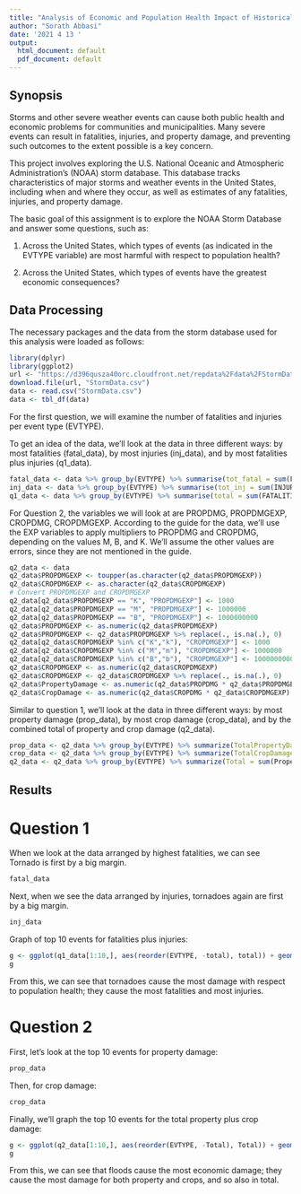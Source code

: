```yaml
---
title: "Analysis of Economic and Population Health Impact of Historical Storm Events"
author: "Sorath Abbasi"
date: '2021 4 13 '
output:
  html_document: default
  pdf_document: default
---
```


## Synopsis

Storms and other severe weather events can cause both public health and economic problems for communities and municipalities. Many severe events can result in fatalities, injuries, and property damage, and preventing such outcomes to the extent possible is a key concern.

This project involves exploring the U.S. National Oceanic and Atmospheric Administration's (NOAA) storm database. This database tracks characteristics of major storms and weather events in the United States, including when and where they occur, as well as estimates of any fatalities, injuries, and property damage.

The basic goal of this assignment is to explore the NOAA Storm Database and answer some questions, such as:

1. Across the United States, which types of events (as indicated in the \color{red}{\verb|EVTYPE|}EVTYPE variable) are most harmful with respect to population health?

2. Across the United States, which types of events have the greatest economic consequences?

## Data Processing

The necessary packages and the data from the storm database used for this analysis were loaded as follows:

```r
library(dplyr)
library(ggplot2)
url <- "https://d396qusza40orc.cloudfront.net/repdata%2Fdata%2FStormData.csv.bz2"
download.file(url, "StormData.csv")
data <- read.csv("StormData.csv")
data <- tbl_df(data)
```

For the first question, we will examine the number of fatalities and injuries per event type (EVTYPE).

To get an idea of the data, we'll look at the data in three different ways: by most fatalities (fatal_data), by most injuries (inj_data), and by most fatalities plus injuries (q1_data).

```r
fatal_data <- data %>% group_by(EVTYPE) %>% summarise(tot_fatal = sum(FATALITIES)) %>% arrange(desc(tot_fatal))
inj_data <- data %>% group_by(EVTYPE) %>% summarise(tot_inj = sum(INJURIES)) %>% arrange(desc(tot_inj))
q1_data <- data %>% group_by(EVTYPE) %>% summarise(total = sum(FATALITIES) + sum(INJURIES)) %>% arrange(desc(total))
```

For Question 2, the variables we will look at are PROPDMG, PROPDMGEXP, CROPDMG, CROPDMGEXP. According to the guide for the data, we'll use the EXP variables to apply multipliers to PROPDMG and CROPDMG, depending on the values M, B, and K. We'll assume the other values are errors, since they are not mentioned in the guide.

```r
q2_data <- data
q2_data$PROPDMGEXP <- toupper(as.character(q2_data$PROPDMGEXP))
q2_data$CROPDMGEXP <- as.character(q2_data$CROPDMGEXP)
# Convert PROPDMGEXP and CROPDMGEXP
q2_data[q2_data$PROPDMGEXP == "K", "PROPDMGEXP"] <- 1000
q2_data[q2_data$PROPDMGEXP == "M", "PROPDMGEXP"] <- 1000000
q2_data[q2_data$PROPDMGEXP == "B", "PROPDMGEXP"] <- 1000000000
q2_data$PROPDMGEXP <- as.numeric(q2_data$PROPDMGEXP)
q2_data$PROPDMGEXP <- q2_data$PROPDMGEXP %>% replace(., is.na(.), 0)
q2_data[q2_data$CROPDMGEXP %in% c("K","k"), "CROPDMGEXP"] <- 1000
q2_data[q2_data$CROPDMGEXP %in% c("M","m"), "CROPDMGEXP"] <- 1000000
q2_data[q2_data$CROPDMGEXP %in% c("B","b"), "CROPDMGEXP"] <- 1000000000
q2_data$CROPDMGEXP <- as.numeric(q2_data$CROPDMGEXP)
q2_data$CROPDMGEXP <- q2_data$CROPDMGEXP %>% replace(., is.na(.), 0)
q2_data$PropertyDamage <- as.numeric(q2_data$PROPDMG * q2_data$PROPDMGEXP)
q2_data$CropDamage <- as.numeric(q2_data$CROPDMG * q2_data$CROPDMGEXP)
```

Similar to question 1, we'll look at the data in three different ways: by most property damage (prop_data), by most crop damage (crop_data), and by the combined total of property and crop damage (q2_data).

```r
prop_data <- q2_data %>% group_by(EVTYPE) %>% summarize(TotalPropertyDamage = sum(PropertyDamage)) %>% arrange(desc(TotalPropertyDamage)) 
crop_data <- q2_data %>% group_by(EVTYPE) %>% summarize(TotalCropDamage = sum(CropDamage)) %>% arrange(desc(TotalCropDamage))
q2_data <- q2_data %>% group_by(EVTYPE) %>% summarize(Total = sum(PropertyDamage) + sum(CropDamage)) %>% arrange(desc(Total))
```

## Results

# Question 1

When we look at the data arranged by highest fatalities, we can see Tornado is first by a big margin. 
```r
fatal_data
```

Next, when we see the data arranged by injuries, tornadoes again are first by a big margin.
```r
inj_data
```

Graph of top 10 events for fatalities plus injuries:
```r
g <- ggplot(q1_data[1:10,], aes(reorder(EVTYPE, -total), total)) + geom_bar(stat="identity") +  theme(axis.text.x = element_text(angle = 90)) + xlab("Event Type") + ylab("Number of Fatalities and Injuries") + ggtitle("Fatalities and Injuries by Event Type")
g
```

From this, we can see that tornadoes cause the most damage with respect to population health; they cause the most fatalities and most injuries.

# Question 2

First, let's look at the top 10 events for property damage:
```r
prop_data
```

Then, for crop damage:
```r
crop_data
```

Finally, we'll graph the top 10 events for the total property plus crop damage:

```r
g <- ggplot(q2_data[1:10,], aes(reorder(EVTYPE, -Total), Total)) + geom_bar(stat="identity") +  theme(axis.text.x = element_text(angle = 90)) + xlab("Event Type") + ylab("Total Property and Crop Damage") + ggtitle("Property and Crop Damage ($) by Event Type")
g
```

From this, we can see that floods cause the most economic damage; they cause the most damage for both property and crops, and so also in total. 